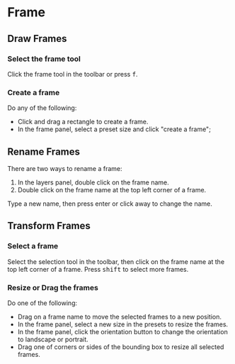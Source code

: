 

# Frame

## Draw Frames

<Steps>

### Select the frame tool

Click the frame tool <InlineIcon d={mdiLayers}/> in the toolbar or press <kbd>f</kbd>.

### Create a frame

Do any of the following:

- Click and drag a rectangle to create a frame.
- In the frame panel, select a preset size and click "create a frame";

</Steps>

## Rename Frames

There are two ways to rename a frame:

1. In the layers panel, double click on the frame name.
2. Double click on the frame name at the top left corner of a frame.

Type a new name, then press enter or click away to change the name.

## Transform Frames

<Steps>

### Select a frame

Select the selection tool <InlineIcon d={mdiCursorDefault}/> in the toolbar, then click on the frame name at the top left corner of a frame. Press <kbd>shift</kbd> to select more frames.

### Resize or Drag the frames

Do one of the following:

- Drag on a frame name to move the selected frames to a new position.
- In the frame panel, select a new size in the presets to resize the frames.
- In the frame panel, click the orientation button <InlineIcon d={mdiPhoneRotatePortrait}/> to change the orientation to landscape or portrait.
- Drag one of corners or sides of the bounding box to resize all selected frames.

</Steps>
